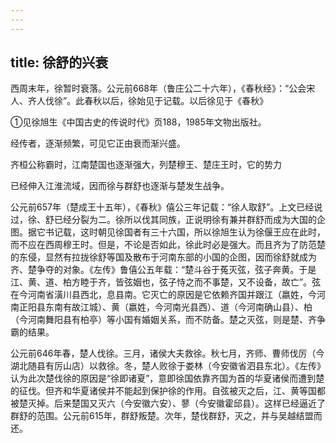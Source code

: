 ```yaml
---
---
---
```

title: 徐舒的兴衰
---



西周末年，徐暂时衰落。公元前668年（鲁庄公二十六年），《春秋经》：“公会宋人、齐人伐徐”。此春秋以后，徐始见于记载。以后徐见于《春秋》

①见徐旭生《中国古史的传说时代》页188，1985年文物出版社。

经传者，逐渐频繁，可见它正由衰而渐兴盛。

齐桓公称霸时，江南楚国也逐渐强大，列楚穆王、楚庄王时，它的势力

已经伸入江淮流域，因而徐与群舒也逐渐与楚发生战争。

公元前657年（楚成王十五年），《春秋》僖公三年记载：“徐人取舒”。上文已经说过，徐、舒已经分裂为二。徐所以伐其同族，正说明徐有兼并群舒而成为大国的企图。据它书记载，这时朝见徐国者有三十六国，所以徐旭生认为徐偃王应在此时，而不应在西周穆王时。但是，不论是否如此，徐此时必是强大。而且齐为了防范楚的东侵，显然有拉拢徐舒等国及散布于河南东部的小国的企图，因而徐舒就成为齐、楚争夺的对象。《左传》鲁僖公五年载：“楚斗谷于菟灭弦，弦子奔黄。于是江、黄、道、柏方睦于齐，皆弦姻也，弦子恃之而不事楚，又不设备，故亡”。弦在今河南省潢川县西北，息县南。它灭亡的原因是它依赖齐国并跟江（嬴姓，今河南正阳县东南有故江城）、黄（嬴姓，今河南光县西）、道（今河南确山县）、柏（今河南舞阳县有柏亭）等小国有婚姻关系，而不防备。楚之灭弦，则是楚、齐争霸的结果。

公元前646年春，楚人伐徐。三月，诸侯大夫救徐。秋七月，齐师、曹师伐厉（今湖北随县有厉山店）以救徐。冬，楚人败徐于娄林（今安徽省泗县东北）。《左传》认为此次楚伐徐的原因是“徐即诸夏”，意即徐国依靠齐国为首的华夏诸侯而遭到楚的征伐。但齐和华夏诸侯并不能起到保护徐的作用。自弦被灭之后，江、黄等国都被楚灭掉。后来楚国又灭六（今安徽六安）、蓼（今安徽霍邱县）。这样已经逼近了群舒的范围。公元前615年，群舒叛楚。次年，楚伐群舒，灭之，并与吴越结盟而还。
